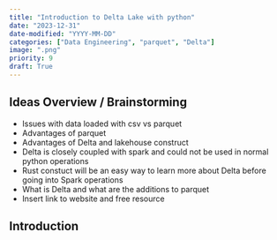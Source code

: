```yaml
---
title: "Introduction to Delta Lake with python"
date: "2023-12-31"
date-modified: "YYYY-MM-DD"
categories: ["Data Engineering", "parquet", "Delta"]
image: ".png"
priority: 9
draft: True
---
```



## Ideas Overview / Brainstorming

- Issues with data loaded with csv vs parquet
- Advantages of parquet
- Advantages of Delta and lakehouse construct
- Delta is closely coupled with spark and could not be used in normal python operations
- Rust constuct will be an easy way to learn more about Delta before going into Spark operations
- What is Delta and what are the additions to parquet
- Insert link to website and free resource




## Introduction